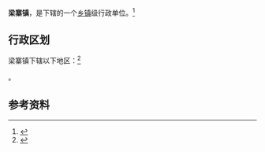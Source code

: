 {{中国乡级行政区|32/03/21/108/000}}

'''梁寨镇'''，是{{PRC admin/fullname|32/03/21/108/000|3}}下辖的一个[[乡镇|乡镇]]级行政单位。<ref>{{PRC admin/ref sgc|{{PRC admin/parent|32/03/21/108/000}}}}</ref>

== 行政区划 ==

梁寨镇下辖以下地区：<ref>{{PRC admin/ref sgc|32/03/21/108/000}}</ref>

{{PRC admin/children|32/03/21/108/000}}。

== 参考资料 ==

{{reflist}}

{{行政区划小作品}}
{{PRC admin/navcat|32/03/21/108/000}}